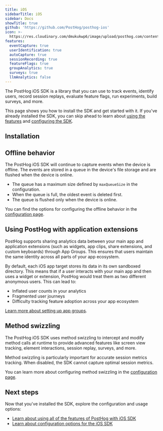 ```yaml
---
title: iOS
sidebarTitle: iOS
sidebar: Docs
showTitle: true
github: 'https://github.com/PostHog/posthog-ios'
icon: >-
  https://res.cloudinary.com/dmukukwp6/image/upload/posthog.com/contents/images/docs/integrate/ios.svg
features:
  eventCapture: true
  userIdentification: true
  autoCapture: true
  sessionRecording: true
  featureFlags: true
  groupAnalytics: true
  surveys: true
  llmAnalytics: false
---
```



The PostHog iOS SDK is a library that you can use to track events, identify users, record session replays, evaluate feature flags, run experiments, build surveys, and more.

This page shows you how to install the SDK and get started with it. If you've already installed the SDK, you can skip ahead to learn about [using the features](/docs/libraries/ios/usage) and [configuring the SDK](/docs/libraries/ios/configuration).

## Installation

<IOSInstall />

## Offline behavior

The PostHog iOS SDK will continue to capture events when the device is offline. The events are stored in a queue in the device's file storage and are flushed when the device is online.

- The queue has a maximum size defined by `maxQueueSize` in the configuration.
- When the queue is full, the oldest event is deleted first.
- The queue is flushed only when the device is online.

You can find the options for configuring the offline behavior in the [configuration page](/docs/libraries/ios/configuration#all-configuration-options).

## Using PostHog with application extensions

PostHog supports sharing analytics data between your main app and application extensions (such as widgets, app clips, share extensions, and custom keyboards) through App Groups. This ensures that users maintain the same identity across all parts of your app ecosystem.

By default, each iOS app target stores its data in its own sandboxed directory. This means that if a user interacts with your main app and then uses a widget or extension, PostHog would treat them as two different anonymous users. This can lead to:

- Inflated user counts in your analytics
- Fragmented user journeys
- Difficulty tracking feature adoption across your app ecosystem

[Learn more about setting up app groups](/docs/libraries/ios/configuration#setting-up-app-groups).

## Method swizzling

The PostHog iOS SDK uses method swizzling to intercept and modify method calls at runtime to provide advanced features like screen view tracking, element interactions, session replay, surveys, and more. 

Method swizzling is particularly important for accurate session metrics tracking. When disabled, the SDK cannot capture optimal session metrics.

You can learn more about configuring method swizzling in the [configuration page](/docs/libraries/ios/configuration#method-swizzling).

## Next steps

Now that you've installed the SDK, explore the configuration and usage options:

- [Learn about using all of the features of PostHog with iOS SDK](/docs/libraries/ios/usage)
- [Learn about configuration options for the iOS SDK](/docs/libraries/ios/configuration)